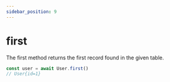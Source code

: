 ```yaml
---
sidebar_position: 9
---
```


# first

The first method returns the first record found in the given table.

```ts
const user = await User.first()
// User{id=1}
```
